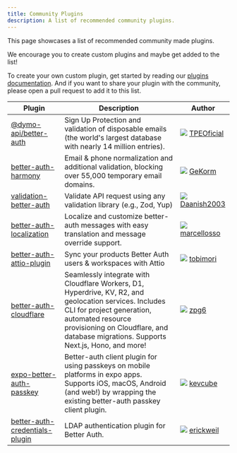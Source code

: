 ```yaml
---
title: Community Plugins
description: A list of recommended community plugins.
---
```


This page showcases a list of recommended community made plugins.

We encourage you to create custom plugins and maybe get added to the list!

To create your own custom plugin, get started by reading our [plugins documentation](/docs/concepts/plugins). And if you want to share your plugin with the community, please open a pull request to add it to this list.

| <div className="w-[200px]">Plugin</div>                                             | Description                                                                                                                  | <div className="w-[150px]">Author</div>                                                                                                                              |
| ----------------------------------------------------------------------------------- | ---------------------------------------------------------------------------------------------------------------------------- | -------------------------------------------------------------------------------------------------------------------------------------------------------------------- |
| [@dymo-api/better-auth](https://github.com/TPEOficial/dymo-api-better-auth)         | Sign Up Protection and validation of disposable emails (the world's largest database with nearly 14 million entries).        | <img src="https://github.com/TPEOficial.png" className="rounded-full w-6 h-6 border opacity-70 m-0 inline mr-1" /> [TPEOficial](https://github.com/TPEOficial) |
| [better-auth-harmony](https://github.com/gekorm/better-auth-harmony/)               | Email & phone normalization and additional validation, blocking over 55,000 temporary email domains.                         | <img src="https://github.com/GeKorm.png" className="rounded-full w-6 h-6 border opacity-70 m-0 inline mr-1" /> [GeKorm](https://github.com/GeKorm) |
| [validation-better-auth](https://github.com/Daanish2003/validation-better-auth)     | Validate API request using any validation library (e.g., Zod, Yup)                                                           | <img src="https://github.com/Daanish2003.png" className="rounded-full w-6 h-6 border opacity-70 m-0 inline mr-1" /> [Daanish2003](https://github.com/Daanish2003) |
| [better-auth-localization](https://github.com/marcellosso/better-auth-localization) | Localize and customize better-auth messages with easy translation and message override support.                              | <img src="https://github.com/marcellosso.png" className="rounded-full w-6 h-6 border opacity-70 m-0 inline mr-1" /> [marcellosso](https://github.com/marcellosso) |
| [better-auth-attio-plugin](https://github.com/tobimori/better-auth-attio-plugin)    | Sync your products Better Auth users & workspaces with Attio                              | <img src="https://github.com/tobimori.png" className="rounded-full w-6 h-6 border opacity-70 m-0 inline mr-1" /> [tobimori](https://github.com/tobimori) |
| [better-auth-cloudflare](https://github.com/zpg6/better-auth-cloudflare)            | Seamlessly integrate with Cloudflare Workers, D1, Hyperdrive, KV, R2, and geolocation services. Includes CLI for project generation, automated resource provisioning on Cloudflare, and database migrations. Supports Next.js, Hono, and more! | <img src="https://github.com/zpg6.png" className="rounded-full w-6 h-6 border opacity-70 m-0 inline mr-1" /> [zpg6](https://github.com/zpg6) |
| [expo-better-auth-passkey](https://github.com/kevcube/expo-better-auth-passkey)     | Better-auth client plugin for using passkeys on mobile platforms in expo apps. Supports iOS, macOS, Android (and web!) by wrapping the existing better-auth passkey client plugin.                                                                                                                  | <img src="https://github.com/kevcube.png" className="rounded-full w-6 h-6 border opacity-70 m-0 inline mr-1" /> [kevcube](https://github.com/kevcube) |
| [better-auth-credentials-plugin](https://github.com/erickweil/better-auth-credentials-plugin) | LDAP authentication plugin for Better Auth. | <img src="https://github.com/erickweil.png" className="rounded-full w-6 h-6 border opacity-70 m-0 inline mr-1" /> [erickweil](https://github.com/erickweil) |
